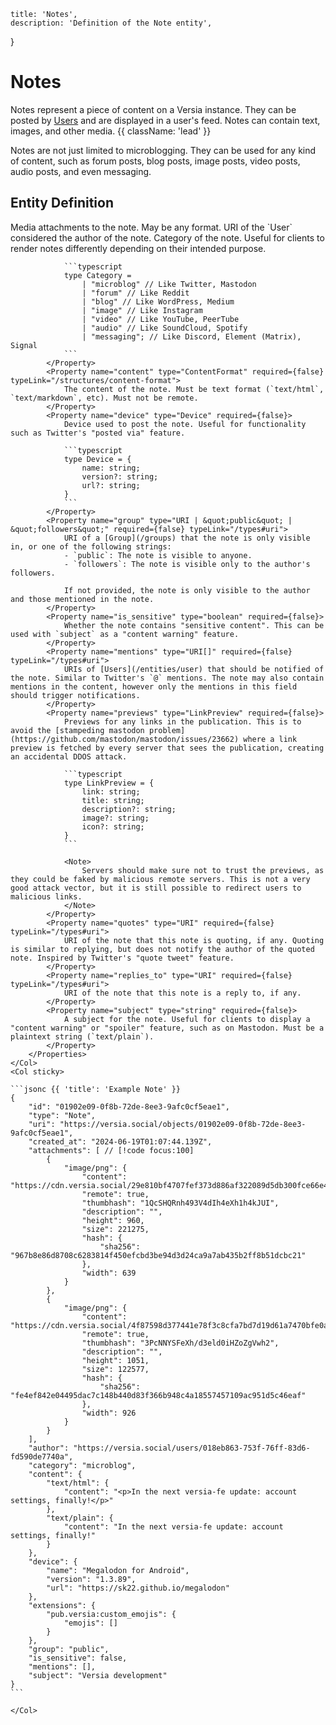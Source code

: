     title: 'Notes',
    description: 'Definition of the Note entity',
}

# Notes

Notes represent a piece of content on a Versia instance. They can be posted by [Users](/entities/user) and are displayed in a user's feed. Notes can contain text, images, and other media. {{ className: 'lead' }}

<Note>
    Notes are not just limited to microblogging. They can be used for any kind of content, such as forum posts, blog posts, image posts, video posts, audio posts, and even messaging.
</Note>

## Entity Definition

<Row>
    <Col>
        <Properties>
            <Property name="attachments" type="ContentFormat[]" required={false} typeLink="/structures/content-format">
                Media attachments to the note. May be any format.
            </Property>
            <Property name="author" type="URI" required={true} typeLink="/types#uri">
                URI of the `User` considered the author of the note.
            </Property>
            <Property name="category" type="Category" required={false}>
                Category of the note. Useful for clients to render notes differently depending on their intended purpose.

                ```typescript
                type Category =
                    | "microblog" // Like Twitter, Mastodon
                    | "forum" // Like Reddit
                    | "blog" // Like WordPress, Medium
                    | "image" // Like Instagram
                    | "video" // Like YouTube, PeerTube
                    | "audio" // Like SoundCloud, Spotify
                    | "messaging"; // Like Discord, Element (Matrix), Signal
                ```
            </Property>
            <Property name="content" type="ContentFormat" required={false} typeLink="/structures/content-format">
                The content of the note. Must be text format (`text/html`, `text/markdown`, etc). Must not be remote.
            </Property>
            <Property name="device" type="Device" required={false}>
                Device used to post the note. Useful for functionality such as Twitter's "posted via" feature.

                ```typescript
                type Device = {
                    name: string;
                    version?: string;
                    url?: string;
                }
                ```
            </Property>
            <Property name="group" type="URI | &quot;public&quot; | &quot;followers&quot;" required={false} typeLink="/types#uri">
                URI of a [Group](/groups) that the note is only visible in, or one of the following strings:
                - `public`: The note is visible to anyone.
                - `followers`: The note is visible only to the author's followers.

                If not provided, the note is only visible to the author and those mentioned in the note.
            </Property>
            <Property name="is_sensitive" type="boolean" required={false}>
                Whether the note contains "sensitive content". This can be used with `subject` as a "content warning" feature.
            </Property>
            <Property name="mentions" type="URI[]" required={false} typeLink="/types#uri">
                URIs of [Users](/entities/user) that should be notified of the note. Similar to Twitter's `@` mentions. The note may also contain mentions in the content, however only the mentions in this field should trigger notifications.
            </Property>
            <Property name="previews" type="LinkPreview" required={false}>
                Previews for any links in the publication. This is to avoid the [stampeding mastodon problem](https://github.com/mastodon/mastodon/issues/23662) where a link preview is fetched by every server that sees the publication, creating an accidental DDOS attack.

                ```typescript
                type LinkPreview = {
                    link: string;
                    title: string;
                    description?: string;
                    image?: string;
                    icon?: string;
                }
                ```

                <Note>
                    Servers should make sure not to trust the previews, as they could be faked by malicious remote servers. This is not a very good attack vector, but it is still possible to redirect users to malicious links.
                </Note>
            </Property>
            <Property name="quotes" type="URI" required={false} typeLink="/types#uri">
                URI of the note that this note is quoting, if any. Quoting is similar to replying, but does not notify the author of the quoted note. Inspired by Twitter's "quote tweet" feature.
            </Property>
            <Property name="replies_to" type="URI" required={false} typeLink="/types#uri">
                URI of the note that this note is a reply to, if any.
            </Property>
            <Property name="subject" type="string" required={false}>
                A subject for the note. Useful for clients to display a "content warning" or "spoiler" feature, such as on Mastodon. Must be a plaintext string (`text/plain`).
            </Property>
        </Properties>
    </Col>
    <Col sticky>

    ```jsonc {{ 'title': 'Example Note' }}
    {
        "id": "01902e09-0f8b-72de-8ee3-9afc0cf5eae1",
        "type": "Note",
        "uri": "https://versia.social/objects/01902e09-0f8b-72de-8ee3-9afc0cf5eae1",
        "created_at": "2024-06-19T01:07:44.139Z",
        "attachments": [ // [!code focus:100]
            {
                "image/png": {
                    "content": "https://cdn.versia.social/29e810bf4707fef373d886af322089d5db300fce66e4e073efc26827f10825f6/image.webp",
                    "remote": true,
                    "thumbhash": "1QcSHQRnh493V4dIh4eXh1h4kJUI",
                    "description": "",
                    "height": 960,
                    "size": 221275,
                    "hash": {
                        "sha256": "967b8e86d8708c6283814f450efcbd3be94d3d24ca9a7ab435b2ff8b51dcbc21"
                    },
                    "width": 639
                }
            },
            {
                "image/png": {
                    "content": "https://cdn.versia.social/4f87598d377441e78f3c8cfa7bd7d19d61a7470bfe0abcbee6eb1de87279fb3b/image.webp",
                    "remote": true,
                    "thumbhash": "3PcNNYSFeXh/d3eld0iHZoZgVwh2",
                    "description": "",
                    "height": 1051,
                    "size": 122577,
                    "hash": {
                        "sha256": "fe4ef842e04495dac7c148b440d83f366b948c4a18557457109ac951d5c46eaf"
                    },
                    "width": 926
                }
            }
        ],
        "author": "https://versia.social/users/018eb863-753f-76ff-83d6-fd590de7740a",
        "category": "microblog",
        "content": {
            "text/html": {
                "content": "<p>In the next versia-fe update: account settings, finally!</p>"
            },
            "text/plain": {
                "content": "In the next versia-fe update: account settings, finally!"
            }
        },
        "device": {
            "name": "Megalodon for Android",
            "version": "1.3.89",
            "url": "https://sk22.github.io/megalodon"
        },
        "extensions": {
            "pub.versia:custom_emojis": {
                "emojis": []
            }
        },
        "group": "public",
        "is_sensitive": false,
        "mentions": [],
        "subject": "Versia development"
    }
    ```

    </Col>
</Row>